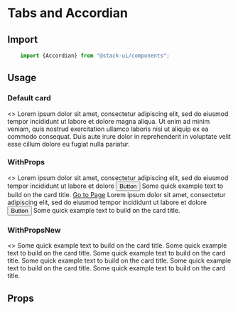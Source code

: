 

<Meta title="Components/Accordian" component="Accordian"  />

# Tabs and Accordian

<Story name="Import" />

## Import

```jsx
    import {Accordian} from "@stack-ui/components";
```

## Usage

<Story name="Usages"/>

### Default card
<Preview withToolbar>
<Story name="-Default">
    <>
    <StackCard cardTitle="Heading of card">
        <Card.Text>
            Lorem ipsum dolor sit amet, consectetur adipiscing elit, sed do eiusmod tempor incididunt ut labore et dolore magna aliqua. Ut enim ad minim veniam, quis nostrud exercitation ullamco laboris nisi ut aliquip ex ea commodo consequat. Duis aute irure dolor in reprehenderit in voluptate velit esse cillum dolore eu fugiat nulla pariatur.
        </Card.Text>
    </StackCard>
    </>
</Story>
</Preview>

### WithProps
<Preview withToolbar>
<Story name="-WithProps">
<>
    <Row>
    <Col xl="4">
    <StackCard cardTitle="Heading of card" bgColor="#fff" alignText="left" alignCard="center" imgUrl="https://coderthemes.com/upvex/layouts/light/assets/images/small/img-1.jpg" imgPos="top">
        <Card.Text>
        Lorem ipsum dolor sit amet, consectetur adipiscing elit, sed do eiusmod tempor incididunt ut labore et dolore
        </Card.Text>
        <Button btnType="primary" btnVariant="contained"> Button </Button>
    </StackCard>
    </Col>
     <Col xl="4">
    <StackCard cardTitle="Heading of card" bgColor="#fff" alignText="left" alignCard="center" imgUrl="https://coderthemes.com/upvex/layouts/light/assets/images/small/img-2.jpg" imgPos="bottom">
        <Card.Text>
        Some quick example text to build on the card title.
        </Card.Text>
        <a href="#">Go to Page</a>
    </StackCard>
    </Col>
     <Col xl="4">
    <StackCard cardTitle="Heading of card" subTitle="Support card subtitle" bgColor="#fff" alignText="left" alignCard="center" imgUrl="https://coderthemes.com/upvex/layouts/light/assets/images/small/img-4.jpg" imgPos="middle">
        <Card.Text>
        Lorem ipsum dolor sit amet, consectetur adipiscing elit, sed do eiusmod tempor incididunt ut labore et dolore
        </Card.Text>
        <Button btnType="primary" btnVariant="contained"> Button </Button>
    </StackCard>
    </Col>
    </Row>
        <Row>
 <Col xl="4">
    <StackCard cardTitle="Heading of card" bgColor="#fff" alignText="left" alignCard="center" imgUrl="https://coderthemes.com/upvex/layouts/light/assets/images/small/img-1.jpg" imgPos="bg">
        <Card.Text>
        Some quick example text to build on the card title.
        </Card.Text>
    </StackCard>
    </Col>   
     </Row>
</>
</Story>
</Preview>

### WithPropsNew
<Preview withToolbar>
<Story name="-WithPropsNew">
<>
<Row>
 <Col xl="4">
    <StackCard cardTitle="Heading of card" bgColor="primary" alignText="left" alignCard="center">
        <Card.Text>
            Some quick example text to build on the card title.
        </Card.Text>
    </StackCard>
    </Col> 
     <Col xl="4">
    <StackCard cardTitle="Heading of card" bgColor="danger" alignText="left" alignCard="center">
        <Card.Text>
            Some quick example text to build on the card title.
        </Card.Text>
    </StackCard>
    </Col> 
     <Col xl="4">
    <StackCard cardTitle="Heading of card" bgColor="warning" alignText="left" alignCard="center">
        <Card.Text>
            Some quick example text to build on the card title.
        </Card.Text>
    </StackCard>
    </Col>   
    </Row>
    <CardDeck>
    <StackCard border="light" cardTitle="Card title" bgColor="#fff" alignText="left" alignCard="center" imgUrl="https://coderthemes.com/upvex/layouts/light/assets/images/small/img-1.jpg" imgPos="top">
   <Card.Text>
            Some quick example text to build on the card title.
        </Card.Text>
    </StackCard>
      <StackCard border="light" cardTitle="Card title" bgColor="#fff" alignText="left" alignCard="center" imgUrl="https://coderthemes.com/upvex/layouts/light/assets/images/small/img-1.jpg" imgPos="top">
   <Card.Text>
            Some quick example text to build on the card title.
        </Card.Text>
    </StackCard>
      <StackCard border="light" cardTitle="Card title" bgColor="#fff" alignText="left" alignCard="center" imgUrl="https://coderthemes.com/upvex/layouts/light/assets/images/small/img-1.jpg" imgPos="top">
   <Card.Text>
            Some quick example text to build on the card title.
        </Card.Text>
    </StackCard>
    </CardDeck>
</>
</Story>
</Preview>

<Story name="Props" />

## Props

<Props of={AccordianTypes} />